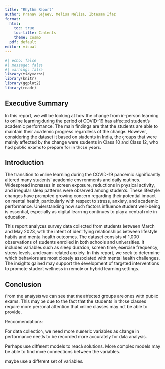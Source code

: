 ```yaml
---
title: "Rhythm Report"
author: Pranav Sajeev, Melisa Melisa, Ibtesam Ifaz
format:
  html:
    toc: true
    toc-title: Contents
    theme: cosmo
  pdf: default
editor: visual
---
```


```r
#| echo: false
#| message: false
#| warning: false
library(tidyverse)
library(knitr)
library(ggplot2)
library(readr)
```

## Executive Summary

In this report, we will be looking at how the change from in-person learning to online learning during the period of COVID-19 has affected student's academic performance. The main findings are that the students are able to maintain their academic progress regardless of the change. However, considering the dataset it based on students in India, the groups that were mainly affected by the change were students in Class 10 and Class 12, who had public exams to prepare for in those years.

## Introduction

The transition to online learning during the COVID-19 pandemic significantly altered many students’ academic environments and daily routines. Widespread increases in screen exposure, reductions in physical activity, and irregular sleep patterns were observed among students. These lifestyle changes have prompted growing concern regarding their potential impact on mental health, particularly with respect to stress, anxiety, and academic performance. Understanding how such factors influence student well-being is essential, especially as digital learning continues to play a central role in education.

This report analyzes survey data collected from students between March and May 2023, with the intent of identifying relationships between lifestyle habits and mental health outcomes. The dataset consists of 1,000 observations of students enrolled in both schools and universities. It includes variables such as sleep duration, screen time, exercise frequency, stress levels, and exam-related anxiety. In this report, we seek to determine which behaviors are most closely associated with mental health challenges. The insights gained may support the development of targeted interventions to promote student wellness in remote or hybrid learning settings.

## Conclusion

From the analysis we can see that the affected groups are ones with public exams. This may be due to the fact that the students in those classes require more personal attention that online classes may not be able to provide.

Reccomendations:

For data collection, we need more numeric variables as change in performance needs to be recorded more accurately for data analysis.

Perhaps use different models to reach solutions. More complex models may be able to find more connections between the variables.

maybe use a different set of variables.

\
